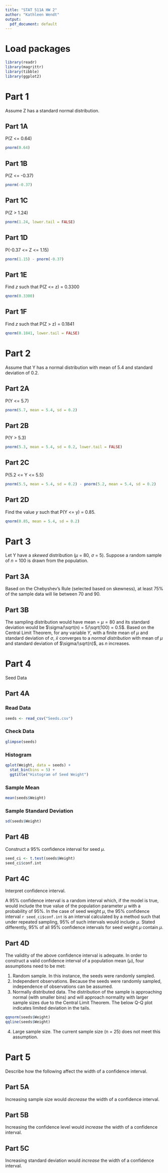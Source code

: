 ```yaml
---
title: "STAT 511A HW 2"
author: "Kathleen Wendt"
output:
  pdf_document: default
---
```


# Load packages

```r
library(readr)
library(magrittr)
library(tibble)
library(ggplot2)
```

# Part 1 

Assume Z has a standard normal distribution.

## Part 1A

P(Z <= 0.64)

```r
pnorm(0.64)
```

## Part 1B

P(Z <= -0.37)

```r
pnorm(-0.37)
```

## Part 1C

P(Z > 1.24)

```r
pnorm(1.24, lower.tail = FALSE)
```

## Part 1D

P(-0.37 <= Z <= 1.15)

```r
pnorm(1.15) - pnorm(-0.37)
```

## Part 1E

Find _z_ such that P(Z <= z) = 0.3300

```r
qnorm(0.3300)
```

## Part 1F 

Find _z_ such that P(Z > z) = 0.1841

```r
qnorm(0.1841, lower.tail = FALSE)
```

# Part 2

Assume that Y has a normal distribution with mean of 5.4 and standard deviation of 0.2. 

## Part 2A

P(Y <= 5.7)

```r
pnorm(5.7, mean = 5.4, sd = 0.2)
```

## Part 2B

P(Y > 5.3)

```r
pnorm(5.3, mean = 5.4, sd = 0.2, lower.tail = FALSE)
```

## Part 2C

P(5.2 <= Y <= 5.5)

```r
pnorm(5.5, mean = 5.4, sd = 0.2) - pnorm(5.2, mean = 5.4, sd = 0.2)
```

## Part 2D

Find the value _y_ such that P(Y <= y) = 0.85.

```r
qnorm(0.85, mean = 5.4, sd = 0.2)
```

# Part 3 

Let Y have a _skewed_ distribution ($\mu$ = 80, $\sigma$ = 5). Suppose a random sample of _n_ = 100 is drawn from the population.

## Part 3A

Based on the Chebyshev's Rule (selected based on skewness), at least 75% of the sample data will lie between 70 and 90.

## Part 3B

The sampling distribution would have mean = $\mu = 80$ and its standard deviation would be $\sigma/\sqrt(n) = 5/\sqrt(100) = 0.5$. Based on the Central Limit Theorem, for any variable $Y$, with a finite mean of $\mu$ and standard deviation of $\sigma$, $\bar{x}$ converges to a _normal distribution_ with mean of $\mu$ and standard deviation of $\sigma/\sqrt(n)$, as $n$ increases.

# Part 4 

Seed Data

## Part 4A

### Read Data

```r
seeds <- read_csv("Seeds.csv")
```

### Check Data

```r
glimpse(seeds)
```

### Histogram

```r
qplot(Weight, data = seeds) + 
  stat_bin(bins = 5) +
  ggtitle("Histogram of Seed Weight")
```

### Sample Mean

```r
mean(seeds$Weight)
```

### Sample Standard Deviation

```r
sd(seeds$Weight)
```

## Part 4B
 
Construct a 95% confidence interval for seed $\mu$.

```r
seed_ci <- t.test(seeds$Weight)
seed_ci$conf.int
```

## Part 4C 

Interpret confidence interval.

A 95% confidence interval is a random interval which, if the model is true, would include the true value of the population parameter $\mu$ with a probability of 95%. In the case of seed weight $\mu$, the 95% confidence interval `r seed_ci$conf.int` is an interval calculated by a method such that under repeated sampling, 95% of such intervals would include $\mu$. Stated differently, 95% of all 95% confidence intervals for seed weight $\mu$ contain $\mu$.

## Part 4D

The validity of the above confidence interval is adequate. In order to construct a valid confidence interval of a population mean ($\mu$), four assumptions need to be met: 

1. Random sample. In this instance, the seeds were randomly sampled.
2. Independent observations. Because the seeds were randomly sampled, independence of observations can be assumed. 
3. Normally distributed data. The distribution of the sample is approaching normal (with smaller bins) and will approach normality with larger sample sizes due to the Central Limit Theorem. The below Q-Q plot indicates limited deviation in the tails.

```r
qqnorm(seeds$Weight)
qqline(seeds$Weight)
```

4. Large sample size. The current sample size (n = 25) does not meet this assumption. 

# Part 5

Describe how the following affect the width of a confidence interval.

## Part 5A 

Increasing sample size would _decrease_ the width of a confidence interval.

## Part 5B

Increasing the confidence level would _increase_ the width of a confidence interval.

## Part 5C

Increasing standard deviation would _increase_ the width of a confidence interval.
